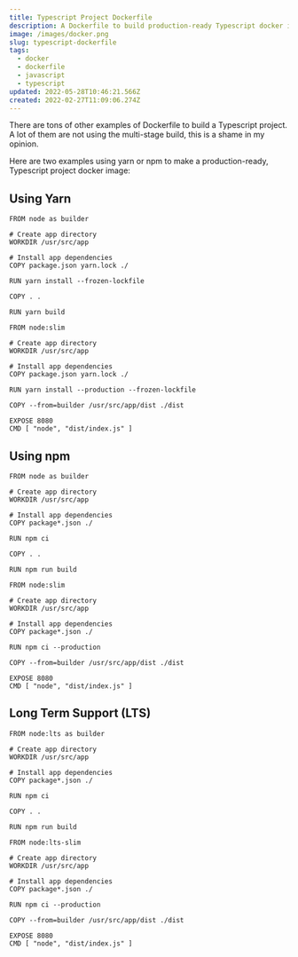 ```yaml
---
title: Typescript Project Dockerfile
description: A Dockerfile to build production-ready Typescript docker image.
image: /images/docker.png
slug: typescript-dockerfile
tags:
  - docker
  - dockerfile
  - javascript
  - typescript
updated: 2022-05-28T10:46:21.566Z
created: 2022-02-27T11:09:06.274Z
---
```


There are tons of other examples of Dockerfile to build a Typescript project. A lot of them are not using the multi-stage build, this is a shame in my opinion.

Here are two examples using yarn or npm to make a production-ready, Typescript project docker image:

## Using Yarn

```dockerfile:Dockerfile
FROM node as builder

# Create app directory
WORKDIR /usr/src/app

# Install app dependencies
COPY package.json yarn.lock ./

RUN yarn install --frozen-lockfile

COPY . .

RUN yarn build

FROM node:slim

# Create app directory
WORKDIR /usr/src/app

# Install app dependencies
COPY package.json yarn.lock ./

RUN yarn install --production --frozen-lockfile

COPY --from=builder /usr/src/app/dist ./dist

EXPOSE 8080
CMD [ "node", "dist/index.js" ]
```

## Using npm

```dockerfile:Dockerfile
FROM node as builder

# Create app directory
WORKDIR /usr/src/app

# Install app dependencies
COPY package*.json ./

RUN npm ci

COPY . .

RUN npm run build

FROM node:slim

# Create app directory
WORKDIR /usr/src/app

# Install app dependencies
COPY package*.json ./

RUN npm ci --production

COPY --from=builder /usr/src/app/dist ./dist

EXPOSE 8080
CMD [ "node", "dist/index.js" ]
```

## Long Term Support (LTS)

```dockerfile:Dockerfile
FROM node:lts as builder

# Create app directory
WORKDIR /usr/src/app

# Install app dependencies
COPY package*.json ./

RUN npm ci

COPY . .

RUN npm run build

FROM node:lts-slim

# Create app directory
WORKDIR /usr/src/app

# Install app dependencies
COPY package*.json ./

RUN npm ci --production

COPY --from=builder /usr/src/app/dist ./dist

EXPOSE 8080
CMD [ "node", "dist/index.js" ]
```
